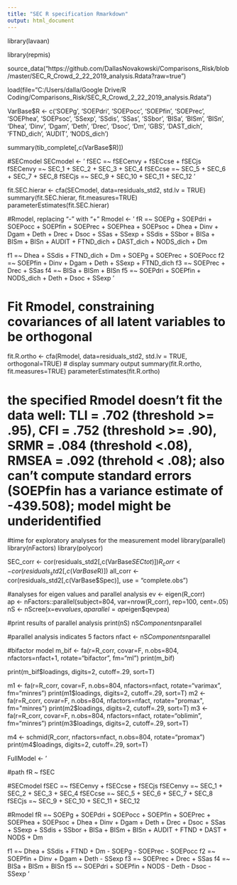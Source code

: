 ```yaml
---
title: "SEC R specification Rmarkdown"
output: html_document
---
```


library(lavaan)

library(repmis)

source_data("https://github.com/DallasNovakowski/Comparisons_Risk/blob/master/SEC_R_Crowd_2_22_2019_analysis.Rdata?raw=true")

load(file="C:/Users/dalla/Google Drive/R Coding/Comparisons_Risk/SEC_R_Crowd_2_22_2019_analysis.Rdata")

VarBase$R <- c('SOEPg', 'SOEPdri', 'SOEPocc', 'SOEPfin', 'SOEPrec', 'SOEPhea', 'SOEPsoc', 'SSexp', 'SSdis', 'SSas', 'SSbor', 'BISa', 'BISm', 'BISn', 'Dhea', 'Dinv', 'Dgam', 'Deth', 'Drec', 'Dsoc', 'Dm', 'GBS', 'DAST_dich', 'FTND_dich', 'AUDIT', 'NODS_dich')

summary(tib_complete[,c(VarBase$R)])

#SECmodel
SECmodel <- '
fSEC =~ fSECenvy + fSECcse + fSECjs
fSECenvy =~ SEC_1 + SEC_2 + SEC_3 + SEC_4
fSECcse =~ SEC_5 + SEC_6 + SEC_7 + SEC_8
fSECjs =~ SEC_9 + SEC_10 + SEC_11 + SEC_12
'

fit.SEC.hierar <- cfa(SECmodel, data=residuals_std2, std.lv = TRUE)
summary(fit.SEC.hierar, fit.measures=TRUE)
parameterEstimates(fit.SEC.hierar)

#Rmodel, replacing "-" with "+"
Rmodel <- '
fR =~ SOEPg + SOEPdri + SOEPocc + SOEPfin + SOEPrec + SOEPhea + SOEPsoc + Dhea + Dinv + Dgam + Deth + Drec + Dsoc + SSas + SSexp + SSdis + SSbor + BISa + BISm + BISn + AUDIT + FTND_dich + DAST_dich + NODS_dich + Dm

f1 =~ Dhea + SSdis + FTND_dich + Dm + SOEPg + SOEPrec + SOEPocc
f2 =~ SOEPfin + Dinv + Dgam + Deth + SSexp + FTND_dich
f3 =~ SOEPrec + Drec + SSas
f4 =~ BISa + BISm + BISn
f5 =~ SOEPdri + SOEPfin + NODS_dich + Deth + Dsoc + SSexp
'


# Fit Rmodel, constraining covariances of all latent variables to be orthogonal
fit.R.ortho <- cfa(Rmodel, data=residuals_std2, std.lv = TRUE, orthogonal=TRUE)
# display summary output
summary(fit.R.ortho, fit.measures=TRUE)
parameterEstimates(fit.R.ortho)

# the specified Rmodel doesn't fit the data well: TLI = .702 (threshold >= .95), CFI = .752 (threshold >= .90), SRMR = .084 (threshold <.08), RMSEA = .092 (threhold < .08); also can't compute standard errors (SOEPfin has a variance estimate of -439.508); model might be underidentified

#time for exploratory analyses for the measurement model
library(parallel)
library(nFactors)
library(polycor)

SEC_corr <- cor(residuals_std2[,c(VarBase$SECtot)])
R_corr <- cor(residuals_std2[,c(VarBase$R)])
all_corr <- cor(residuals_std2[,c(VarBase$Spec)], use = "complete.obs")
  
#analyses for eigen values and parallel analysis
ev <- eigen(R_corr)  
ap <- nFactors::parallel(subject=804, var=nrow(R_corr), rep=100, cent=.05)
nS <- nScree(x=ev$values, aparallel=ap$eigen$qevpea)

#print results of parallel analysis
print(nS)
nS$Components$nparallel

#parallel analysis indicates 5 factors
nfact <- nS$Components$nparallel

#bifactor model
m_bif <-  fa(r=R_corr, covar=F, n.obs=804, nfactors=nfact+1, rotate="bifactor", fm="ml")
print(m_bif)

print(m_bif$loadings, digits=2, cutoff=.29, sort=T)


m1 <- fa(r=R_corr, covar=F, n.obs=804, nfactors=nfact, rotate="varimax", fm="minres")
print(m1$loadings, digits=2, cutoff=.29, sort=T)
m2 <- fa(r=R_corr, covar=F, n.obs=804, nfactors=nfact, rotate="promax", fm="minres")
print(m2$loadings, digits=2, cutoff=.29, sort=T)
m3 <- fa(r=R_corr, covar=F, n.obs=804, nfactors=nfact, rotate="oblimin", fm="minres")
print(m3$loadings, digits=2, cutoff=.29, sort=T)

m4 <- schmid(R_corr, nfactors=nfact, n.obs=804, rotate="promax")
print(m4$loadings, digits=2, cutoff=.29, sort=T)

FullModel <- '

#path
fR ~ fSEC

#SECmodel
fSEC =~ fSECenvy + fSECcse + fSECjs
fSECenvy =~ SEC_1 + SEC_2 + SEC_3 + SEC_4
fSECcse =~ SEC_5 + SEC_6 + SEC_7 + SEC_8
fSECjs =~ SEC_9 + SEC_10 + SEC_11 + SEC_12

#Rmodel
fR =~ SOEPg + SOEPdri + SOEPocc + SOEPfin + SOEPrec + SOEPhea + SOEPsoc + Dhea + Dinv + Dgam + Deth + Drec + Dsoc + SSas + SSexp + SSdis + SSbor + BISa + BISm + BISn + AUDIT + FTND + DAST + NODS + Dm

f1 =~ Dhea + SSdis + FTND + Dm - SOEPg - SOEPrec - SOEPocc
f2 =~ SOEPfin + Dinv + Dgam + Deth - SSexp
f3 =~ SOEPrec + Drec + SSas
f4 =~ BISa + BISm + BISn
f5 =~ SOEPdri + SOEPfin + NODS - Deth - Dsoc - SSexp
'

